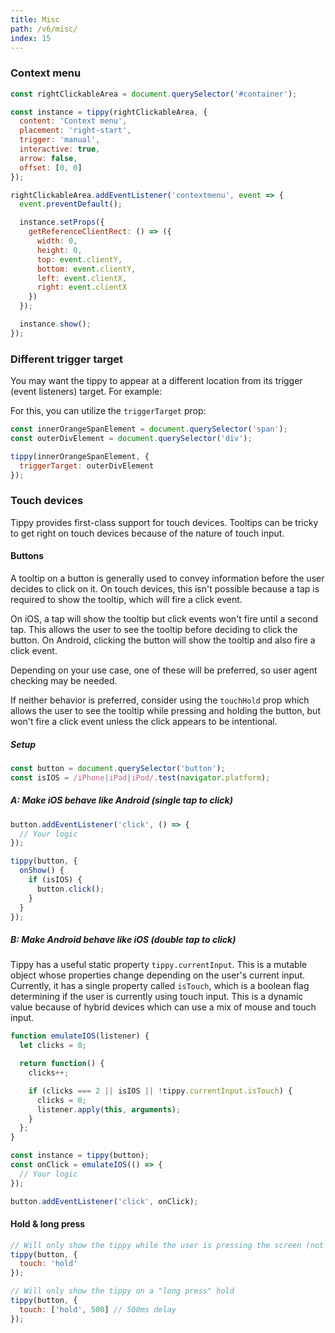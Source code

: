 ```yaml
---
title: Misc
path: /v6/misc/
index: 15
---
```



### Context menu

```js
const rightClickableArea = document.querySelector('#container');

const instance = tippy(rightClickableArea, {
  content: 'Context menu',
  placement: 'right-start',
  trigger: 'manual',
  interactive: true,
  arrow: false,
  offset: [0, 0]
});

rightClickableArea.addEventListener('contextmenu', event => {
  event.preventDefault();

  instance.setProps({
    getReferenceClientRect: () => ({
      width: 0,
      height: 0,
      top: event.clientY,
      bottom: event.clientY,
      left: event.clientX,
      right: event.clientX
    })
  });

  instance.show();
});
```

<Demo>
  <ContextMenu />
</Demo>

### Different trigger target

You may want the tippy to appear at a different location from its trigger (event
listeners) target. For example:

<Demo>
  <TriggerTarget />
</Demo>

For this, you can utilize the `triggerTarget` prop:

```js
const innerOrangeSpanElement = document.querySelector('span');
const outerDivElement = document.querySelector('div');

tippy(innerOrangeSpanElement, {
  triggerTarget: outerDivElement
});
```

### Touch devices

Tippy provides first-class support for touch devices. Tooltips can be tricky to
get right on touch devices because of the nature of touch input.

#### Buttons

A tooltip on a button is generally used to convey information before the user
decides to click on it. On touch devices, this isn't possible because a tap is
required to show the tooltip, which will fire a click event.

On iOS, a tap will show the tooltip but click events won't fire until a second
tap. This allows the user to see the tooltip before deciding to click the
button. On Android, clicking the button will show the tooltip and also fire a
click event.

Depending on your use case, one of these will be preferred, so user agent
checking may be needed.

If neither behavior is preferred, consider using the `touchHold` prop which
allows the user to see the tooltip while pressing and holding the button, but
won't fire a click event unless the click appears to be intentional.

##### Setup

```js
const button = document.querySelector('button');
const isIOS = /iPhone|iPad|iPod/.test(navigator.platform);
```

##### A: Make iOS behave like Android (single tap to click)

```js
button.addEventListener('click', () => {
  // Your logic
});

tippy(button, {
  onShow() {
    if (isIOS) {
      button.click();
    }
  }
});
```

##### B: Make Android behave like iOS (double tap to click)

Tippy has a useful static property `tippy.currentInput`. This is a mutable
object whose properties change depending on the user's current input. Currently,
it has a single property called `isTouch`, which is a boolean flag determining
if the user is currently using touch input. This is a dynamic value because of
hybrid devices which can use a mix of mouse and touch input.

```js
function emulateIOS(listener) {
  let clicks = 0;

  return function() {
    clicks++;

    if (clicks === 2 || isIOS || !tippy.currentInput.isTouch) {
      clicks = 0;
      listener.apply(this, arguments);
    }
  };
}

const instance = tippy(button);
const onClick = emulateIOS(() => {
  // Your logic
});

button.addEventListener('click', onClick);
```

#### Hold & long press

```js
// Will only show the tippy while the user is pressing the screen (not a tap)
tippy(button, {
  touch: 'hold'
});

// Will only show the tippy on a "long press" hold
tippy(button, {
  touch: ['hold', 500] // 500ms delay
});
```
